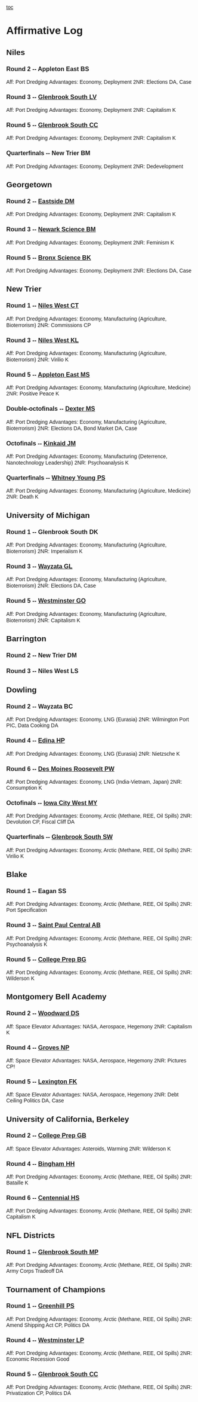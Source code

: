 <span style="font-family: Arial,Helvetica,sans-serif;">[[toc]]
</span>





=<span style="font-family: Arial,Helvetica,sans-serif;">Affirmative Log</span>= 
==<span style="font-family: Arial,Helvetica,sans-serif;">Niles</span>== 
===<span style="font-family: Arial,Helvetica,sans-serif;">Round 2 -- Appleton East BS</span>=== 
<span style="font-family: Arial,Helvetica,sans-serif;">Aff: Port Dredging</span>
<span style="font-family: Arial,Helvetica,sans-serif;">Advantages: Economy, Deployment</span>
<span style="font-family: Arial,Helvetica,sans-serif;">2NR: Elections DA, Case</span>

===<span style="font-family: Arial,Helvetica,sans-serif;">Round 3 -- [[@debatecoaches/2012-2013 - Glenbrook South (IL) - Grace Valtos & Joann Lin|Glenbrook South LV]]</span>=== 
<span style="font-family: Arial,Helvetica,sans-serif;">Aff: Port Dredging</span>
<span style="font-family: Arial,Helvetica,sans-serif;">Advantages: Economy, Deployment</span>
<span style="font-family: Arial,Helvetica,sans-serif;">2NR: Capitalism K</span>

===<span style="font-family: Arial,Helvetica,sans-serif;">Round 5 -- [[@debatecoaches/2012-2013 - Glenbrook South (IL) - Chris Callahan & Chris Coleman|Glenbrook South CC]]</span>=== 
<span style="font-family: Arial,Helvetica,sans-serif;">Aff: Port Dredging</span>
<span style="font-family: Arial,Helvetica,sans-serif;">Advantages: Economy, Deployment</span>
<span style="font-family: Arial,Helvetica,sans-serif;">2NR: Capitalism K</span>

===<span style="font-family: Arial,Helvetica,sans-serif;">Quarterfinals -- New Trier BM</span>=== 
<span style="font-family: Arial,Helvetica,sans-serif;">Aff: Port Dredging</span>
<span style="font-family: Arial,Helvetica,sans-serif;">Advantages: Economy, Deployment</span>
<span style="font-family: Arial,Helvetica,sans-serif;">2NR: Dedevelopment</span>

==<span style="font-family: Arial,Helvetica,sans-serif;">Georgetown</span>== 
===<span style="font-family: Arial,Helvetica,sans-serif;">Round 2 -- [[@debatecoaches/2013-2013 - East Side HS (NJ) - Daniel Mendes & Some non- permanent Partner|Eastside DM]]</span>=== 
<span style="font-family: Arial,Helvetica,sans-serif;">Aff: Port Dredging</span>
<span style="font-family: Arial,Helvetica,sans-serif;">Advantages: Economy, Deployment</span>
<span style="font-family: Arial,Helvetica,sans-serif;">2NR: Capitalism K</span>

===<span style="font-family: Arial,Helvetica,sans-serif;">Round 3 -- [[@debatecoaches/2012-2013 - Newark Science (NJ) - Flavia Bortoleto & Thais Marques|Newark Science BM]]</span>=== 
<span style="font-family: Arial,Helvetica,sans-serif;">Aff: Port Dredging</span>
<span style="font-family: Arial,Helvetica,sans-serif;">Advantages: Economy, Deployment</span>
<span style="font-family: Arial,Helvetica,sans-serif;">2NR: Feminism K</span>

===<span style="font-family: Arial,Helvetica,sans-serif;">Round 5 -- [[@debatecoaches/2012-2013 - Bronx Science (NY) - Abla Belhachmi & Anastasia Kazteridis|Bronx Science BK]]</span>=== 
<span style="font-family: Arial,Helvetica,sans-serif;">Aff: Port Dredging</span>
<span style="font-family: Arial,Helvetica,sans-serif;">Advantages: Economy, Deployment</span>
<span style="font-family: Arial,Helvetica,sans-serif;">2NR: Elections DA, Case</span>

==<span style="font-family: Arial,Helvetica,sans-serif;">New Trier</span>== 
===<span style="font-family: Arial,Helvetica,sans-serif;">Round 1 -- [[@debatecoaches/2012-2013 - Niles West (IL) Gershom Chan|Niles West CT]]</span>=== 
<span style="font-family: Arial,Helvetica,sans-serif;">Aff: Port Dredging</span>
<span style="font-family: Arial,Helvetica,sans-serif;">Advantages: Economy, Manufacturing (Agriculture, Bioterrorism)</span>
<span style="font-family: Arial,Helvetica,sans-serif;">2NR: Commissions CP</span>

===<span style="font-family: Arial,Helvetica,sans-serif;">Round 3 -- [[@debatecoaches/2012-2013 - Niles West (IL) - Miranda Kang & Emma Lazar|Niles West KL]]</span>=== 
<span style="font-family: Arial,Helvetica,sans-serif;">Aff: Port Dredging</span>
<span style="font-family: Arial,Helvetica,sans-serif;">Advantages: Economy, Manufacturing (Agriculture, Bioterrorism)</span>
<span style="font-family: Arial,Helvetica,sans-serif;">2NR: Virilio K</span>

===<span style="font-family: Arial,Helvetica,sans-serif;">Round 5 -- [[@debatecoaches/2012-2013 - Appleton East (WI) - Michael Moorhead & Kedrick Stumbris|Appleton East MS]]</span>=== 
<span style="font-family: Arial,Helvetica,sans-serif;">Aff: Port Dredging</span>
<span style="font-family: Arial,Helvetica,sans-serif;">Advantages: Economy, Manufacturing (Agriculture, Medicine)</span>
<span style="font-family: Arial,Helvetica,sans-serif;">2NR: Positive Peace K</span>

===<span style="font-family: Arial,Helvetica,sans-serif;">Double-octofinals -- [[@debatecoaches/2012-2013 - Dexter (MI) - Jake Maxey & Amelia Sadler|Dexter MS]]</span>=== 
<span style="font-family: Arial,Helvetica,sans-serif;">Aff: Port Dredging</span>
<span style="font-family: Arial,Helvetica,sans-serif;">Advantages: Economy, Manufacturing (Agriculture, Bioterrorism)</span>
<span style="font-family: Arial,Helvetica,sans-serif;">2NR: Elections DA, Bond Market DA, Case</span>

===<span style="font-family: Arial,Helvetica,sans-serif;">Octofinals -- [[@debatecoaches/2012-2013 - Kinkaid (TX) - Ali Jamal & Ben Mitchell|Kinkaid JM]]</span>=== 
<span style="font-family: Arial,Helvetica,sans-serif;">Aff: Port Dredging</span>
<span style="font-family: Arial,Helvetica,sans-serif;">Advantages: Economy, Manufacturing (Deterrence, Nanotechnology Leadership)</span>
<span style="font-family: Arial,Helvetica,sans-serif;">2NR: Psychoanalysis K</span>

===<span style="font-family: Arial,Helvetica,sans-serif;">Quarterfinals -- [[@debatecoaches/2012-2013 - Whitney Young (IL) - Christian Palacios & Kat Sear|Whitney Young PS]]</span>=== 
<span style="font-family: Arial,Helvetica,sans-serif;">Aff: Port Dredging</span>
<span style="font-family: Arial,Helvetica,sans-serif;">Advantages: Economy, Manufacturing (Agriculture, Medicine)</span>
<span style="font-family: Arial,Helvetica,sans-serif;">2NR: Death K</span>

==<span style="font-family: Arial,Helvetica,sans-serif;">University of Michigan</span>== 
===<span style="font-family: Arial,Helvetica,sans-serif;">Round 1 -- Glenbrook South DK</span>=== 
<span style="font-family: Arial,Helvetica,sans-serif;">Aff: Port Dredging</span>
<span style="font-family: Arial,Helvetica,sans-serif;">Advantages: Economy, Manufacturing (Agriculture, Bioterrorism)</span>
<span style="font-family: Arial,Helvetica,sans-serif;">2NR: Imperialism K</span>

===<span style="font-family: Arial,Helvetica,sans-serif;">Round 3 -- [[@debatecoaches/2012-2013 - Wayzata (MN) - Kate Gehling & Haley Larsen|Wayzata GL]]</span>=== 
<span style="font-family: Arial,Helvetica,sans-serif;">Aff: Port Dredging</span>
<span style="font-family: Arial,Helvetica,sans-serif;">Advantages: Economy, Manufacturing (Agriculture, Bioterrorism)</span>
<span style="font-family: Arial,Helvetica,sans-serif;">2NR: Elections DA, Case</span>

===<span style="font-family: Arial,Helvetica,sans-serif;">Round 5 -- [[@debatecoaches/2012-2013 - Westminster Schools (GA) - Naman Gupta & Marc Odermatt|Westminster GO]]</span>=== 
<span style="font-family: Arial,Helvetica,sans-serif;">Aff: Port Dredging</span>
<span style="font-family: Arial,Helvetica,sans-serif;">Advantages: Economy, Manufacturing (Agriculture, Bioterrorism)</span>
<span style="font-family: Arial,Helvetica,sans-serif;">2NR: Capitalism K</span>

==<span style="font-family: Arial,Helvetica,sans-serif;">Barrington</span>== 
===<span style="font-family: Arial,Helvetica,sans-serif;">Round 2 -- New Trier DM</span>=== 

===<span style="font-family: Arial,Helvetica,sans-serif;">Round 3 -- Niles West LS</span>=== 

==<span style="font-family: Arial,Helvetica,sans-serif;">Dowling</span>== 
===<span style="font-family: Arial,Helvetica,sans-serif;">Round 2 -- Wayzata BC</span>=== 
<span style="font-family: Arial,Helvetica,sans-serif;">Aff: Port Dredging</span>
<span style="font-family: Arial,Helvetica,sans-serif;">Advantages: Economy, LNG (Eurasia)</span>
<span style="font-family: Arial,Helvetica,sans-serif;">2NR: Wilmington Port PIC, Data Cooking DA</span>

===<span style="font-family: Arial,Helvetica,sans-serif;">Round 4 -- [[@debatecoaches/2012-2013 - Edina (MN) - Samantha Hunt & Bree Peilen|Edina HP]]</span>=== 
<span style="font-family: Arial,Helvetica,sans-serif;">Aff: Port Dredging</span>
<span style="font-family: Arial,Helvetica,sans-serif;">Advantages: Economy, LNG (Eurasia)</span>
<span style="font-family: Arial,Helvetica,sans-serif;">2NR: Nietzsche K</span>

===<span style="font-family: Arial,Helvetica,sans-serif;">Round 6 -- [[@debatecoaches/2012-2013 - Roosevelt (IA) - Max Pilcher & Reid Wade|Des Moines Roosevelt PW]]</span>=== 
<span style="font-family: Arial,Helvetica,sans-serif;">Aff: Port Dredging</span>
<span style="font-family: Arial,Helvetica,sans-serif;">Advantages: Economy, LNG (India-Vietnam, Japan)</span>
<span style="font-family: Arial,Helvetica,sans-serif;">2NR: Consumption K</span>

===<span style="font-family: Arial,Helvetica,sans-serif;">Octofinals -- [[@debatecoaches/2012-2013 - Iowa City West (IA) - Amelia Moser & Kai Yan|Iowa City West MY]]</span>=== 
<span style="font-family: Arial,Helvetica,sans-serif;">Aff: Port Dredging</span>
<span style="font-family: Arial,Helvetica,sans-serif;">Advantages: Economy, Arctic (Methane, REE, Oil Spills)</span>
<span style="font-family: Arial,Helvetica,sans-serif;">2NR: Devolution CP, Fiscal Cliff DA</span>

===<span style="font-family: Arial,Helvetica,sans-serif;">Quarterfinals -- [[@debatecoaches/2012-2013 - Glenbrook South (IL) - Bobby Shaw & Ben Wolch|Glenbrook South SW]]</span>=== 
<span style="font-family: Arial,Helvetica,sans-serif;">Aff: Port Dredging</span>
<span style="font-family: Arial,Helvetica,sans-serif;">Advantages: Economy, Arctic (Methane, REE, Oil Spills)</span>
<span style="font-family: Arial,Helvetica,sans-serif;">2NR: Virilio K</span>

==<span style="font-family: Arial,Helvetica,sans-serif;">Blake</span>== 
===<span style="font-family: Arial,Helvetica,sans-serif;">Round 1 -- Eagan SS</span>=== 
<span style="font-family: Arial,Helvetica,sans-serif;">Aff: Port Dredging</span>
<span style="font-family: Arial,Helvetica,sans-serif;">Advantages: Economy, Arctic (Methane, REE, Oil Spills)</span>
<span style="font-family: Arial,Helvetica,sans-serif;">2NR: Port Specification</span>

===<span style="font-family: Arial,Helvetica,sans-serif;">Round 3 -- [[@debatecoaches/2012-2013 - St. Paul Central (MN) - Imanol Avendaño & Theodosia Bartashevitch|Saint Paul Central AB]]</span>=== 
<span style="font-family: Arial,Helvetica,sans-serif;">Aff: Port Dredging</span>
<span style="font-family: Arial,Helvetica,sans-serif;">Advantages: Economy, Arctic (Methane, REE, Oil Spills)</span>
<span style="font-family: Arial,Helvetica,sans-serif;">2NR: Psychoanalysis K</span>

===<span style="font-family: Arial,Helvetica,sans-serif;">Round 5 -- [[@debatecoaches/2012-2013 - College Prep (CA) - Jacob Bishop & Oliver Givan|College Prep BG]]</span>=== 
<span style="font-family: Arial,Helvetica,sans-serif;">Aff: Port Dredging</span>
<span style="font-family: Arial,Helvetica,sans-serif;">Advantages: Economy, Arctic (Methane, REE, Oil Spills)</span>
<span style="font-family: Arial,Helvetica,sans-serif;">2NR: Wilderson K</span>

==<span style="font-family: Arial,Helvetica,sans-serif;">Montgomery Bell Academy</span>== 
===<span style="font-family: Arial,Helvetica,sans-serif;">Round 2 -- [[@debatecoaches/2012-2013 - Woodward Academy (GA) - Alex Duner & Karthik Srinivasan|Woodward DS]]</span>=== 
<span style="font-family: Arial,Helvetica,sans-serif;">Aff: Space Elevator</span>
<span style="font-family: Arial,Helvetica,sans-serif;">Advantages: NASA, Aerospace, Hegemony</span>
<span style="font-family: Arial,Helvetica,sans-serif;">2NR: Capitalism K</span>

===<span style="font-family: Arial,Helvetica,sans-serif;">Round 4 -- [[@debatecoaches/2012-2013 - Groves (MI) - Carina Nikoriak & Rennie Pasquinelli|Groves NP]]</span>=== 
<span style="font-family: Arial,Helvetica,sans-serif;">Aff: Space Elevator</span>
<span style="font-family: Arial,Helvetica,sans-serif;">Advantages: NASA, Aerospace, Hegemony</span>
<span style="font-family: Arial,Helvetica,sans-serif;">2NR: Pictures CP!</span>

===<span style="font-family: Arial,Helvetica,sans-serif;">Round 5 -- [[@debatecoaches/2012-2013 - Lexington (MA) - Katie Fraser & Arjun Krishnan|Lexington FK]]</span>=== 
<span style="font-family: Arial,Helvetica,sans-serif;">Aff: Space Elevator</span>
<span style="font-family: Arial,Helvetica,sans-serif;">Advantages: NASA, Aerospace, Hegemony</span>
<span style="font-family: Arial,Helvetica,sans-serif;">2NR: Debt Ceiling Politics DA, Case</span>

==<span style="font-family: Arial,Helvetica,sans-serif;">University of California, Berkeley</span>== 
===<span style="font-family: Arial,Helvetica,sans-serif;">Round 2 -- [[@debatecoaches/2012-2013 - College Prep (CA) - Jacob Bishop & Oliver Givan|College Prep GB]]</span>=== 
<span style="font-family: Arial,Helvetica,sans-serif;">Aff: Space Elevator</span>
<span style="font-family: Arial,Helvetica,sans-serif;">Advantages: Asteroids, Warming</span>
<span style="font-family: Arial,Helvetica,sans-serif;">2NR: Wilderson K</span>

===<span style="font-family: Arial,Helvetica,sans-serif;">Round 4 -- [[@debatecoaches/2012-2013 - Bingham (UT) - Jordan Hendricks & Kaden Hensley|Bingham HH]]</span>=== 
<span style="font-family: Arial,Helvetica,sans-serif;">Aff: Port Dredging</span>
<span style="font-family: Arial,Helvetica,sans-serif;">Advantages: Economy, Arctic (Methane, REE, Oil Spills)</span>
<span style="font-family: Arial,Helvetica,sans-serif;">2NR: Bataille K</span>

===<span style="font-family: Arial,Helvetica,sans-serif;">Round 6 -- [[@debatecoaches/2012-2013 - Centennial (ID) - Zach Harbauer & Paige Spraker|Centennial HS]]</span>=== 
<span style="font-family: Arial,Helvetica,sans-serif;">Aff: Port Dredging</span>
<span style="font-family: Arial,Helvetica,sans-serif;">Advantages: Economy, Arctic (Methane, REE, Oil Spills)</span>
<span style="font-family: Arial,Helvetica,sans-serif;">2NR: Capitalism K</span>

==<span style="font-family: Arial,Helvetica,sans-serif;">NFL Districts</span>== 
===<span style="font-family: Arial,Helvetica,sans-serif;">Round 1 -- [[@debatecoaches/2012-2013 - Glenbrook South (IL) - Brent Mitchell and Neil Patel|Glenbrook South MP]]</span>=== 
<span style="font-family: Arial,Helvetica,sans-serif;">Aff: Port Dredging</span>
<span style="font-family: Arial,Helvetica,sans-serif;">Advantages: Economy, Arctic (Methane, REE, Oil Spills)</span>
<span style="font-family: Arial,Helvetica,sans-serif;">2NR: Army Corps Tradeoff DA</span>

==<span style="font-family: Arial,Helvetica,sans-serif;">Tournament of Champions</span>== 
===<span style="font-family: Arial,Helvetica,sans-serif;">Round 1 -- [[@debatecoaches/2012-2013 - Greenhill (TX) - Ben Packer & Andrew Spomer|Greenhill PS]]</span>=== 
<span style="font-family: Arial,Helvetica,sans-serif;">Aff: Port Dredging</span>
<span style="font-family: Arial,Helvetica,sans-serif;">Advantages: Economy, Arctic (Methane, REE, Oil Spills)</span>
<span style="font-family: Arial,Helvetica,sans-serif;">2NR: Amend Shipping Act CP, Politics DA</span>

===<span style="font-family: Arial,Helvetica,sans-serif;">Round 4 -- [[@debatecoaches/2012-2013 - Westminster Schools (GA) - Eileen Li & James Pavur|Westminster LP]]</span>=== 
<span style="font-family: Arial,Helvetica,sans-serif;">Aff: Port Dredging</span>
<span style="font-family: Arial,Helvetica,sans-serif;">Advantages: Economy, Arctic (Methane, REE, Oil Spills)</span>
<span style="font-family: Arial,Helvetica,sans-serif;">2NR: Economic Recession Good</span>

===<span style="font-family: Arial,Helvetica,sans-serif;">Round 5 -- [[@debatecoaches/2012-2013 - Glenbrook South (IL) - Chris Callahan & Chris Coleman|Glenbrook South CC]]</span>=== 
<span style="font-family: Arial,Helvetica,sans-serif;">Aff: Port Dredging</span>
<span style="font-family: Arial,Helvetica,sans-serif;">Advantages: Economy, Arctic (Methane, REE, Oil Spills)</span>
<span style="font-family: Arial,Helvetica,sans-serif;">2NR: Privatization CP, Politics DA</span>